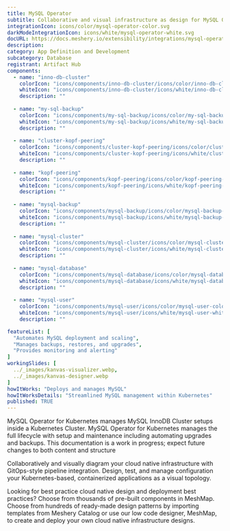 ---
title: MySQL Operator
subtitle: Collaborative and visual infrastructure as design for MySQL Operator
integrationIcon: icons/color/mysql-operator-color.svg
darkModeIntegrationIcon: icons/white/mysql-operator-white.svg
docURL: https://docs.meshery.io/extensibility/integrations/mysql-operator
description: 
category: App Definition and Development
subcategory: Database
registrant: Artifact Hub
components:
  - name: "inno-db-cluster"
    colorIcon: "icons/components/inno-db-cluster/icons/color/inno-db-cluster-color.svg"
    whiteIcon: "icons/components/inno-db-cluster/icons/white/inno-db-cluster-white.svg"
    description: ""
    
  - name: "my-sql-backup"
    colorIcon: "icons/components/my-sql-backup/icons/color/my-sql-backup-color.svg"
    whiteIcon: "icons/components/my-sql-backup/icons/white/my-sql-backup-white.svg"
    description: ""
    
  - name: "cluster-kopf-peering"
    colorIcon: "icons/components/cluster-kopf-peering/icons/color/cluster-kopf-peering-color.svg"
    whiteIcon: "icons/components/cluster-kopf-peering/icons/white/cluster-kopf-peering-white.svg"
    description: ""
    
  - name: "kopf-peering"
    colorIcon: "icons/components/kopf-peering/icons/color/kopf-peering-color.svg"
    whiteIcon: "icons/components/kopf-peering/icons/white/kopf-peering-white.svg"
    description: ""
    
  - name: "mysql-backup"
    colorIcon: "icons/components/mysql-backup/icons/color/mysql-backup-color.svg"
    whiteIcon: "icons/components/mysql-backup/icons/white/mysql-backup-white.svg"
    description: ""
    
  - name: "mysql-cluster"
    colorIcon: "icons/components/mysql-cluster/icons/color/mysql-cluster-color.svg"
    whiteIcon: "icons/components/mysql-cluster/icons/white/mysql-cluster-white.svg"
    description: ""
    
  - name: "mysql-database"
    colorIcon: "icons/components/mysql-database/icons/color/mysql-database-color.svg"
    whiteIcon: "icons/components/mysql-database/icons/white/mysql-database-white.svg"
    description: ""
    
  - name: "mysql-user"
    colorIcon: "icons/components/mysql-user/icons/color/mysql-user-color.svg"
    whiteIcon: "icons/components/mysql-user/icons/white/mysql-user-white.svg"
    description: ""

featureList: [
  "Automates MySQL deployment and scaling",
  "Manages backups, restores, and upgrades",
  "Provides monitoring and alerting"
]
workingSlides: [
  ../_images/kanvas-visualizer.webp,
  ../_images/kanvas-designer.webp
]
howItWorks: "Deploys and manages MySQL"
howItWorksDetails: "Streamlined MySQL management within Kubernetes"
published: TRUE
---
<p>
MySQL Operator for Kubernetes manages MySQL InnoDB Cluster setups inside a Kubernetes Cluster. MySQL Operator for Kubernetes manages the full lifecycle with setup and maintenance including automating upgrades and backups. This documentation is a work in progress; expect future changes to both content and structure
</p>
<p>
    Collaboratively and visually diagram your cloud native infrastructure with GitOps-style pipeline integration. Design, test, and manage configuration your Kubernetes-based, containerized applications as a visual topology.
</p>
<p>
    Looking for best practice cloud native design and deployment best practices? Choose from thousands of pre-built components in MeshMap. Choose from hundreds of ready-made design patterns by importing templates from Meshery Catalog or use our low code designer, MeshMap, to create and deploy your own cloud native infrastructure designs.
</p>
